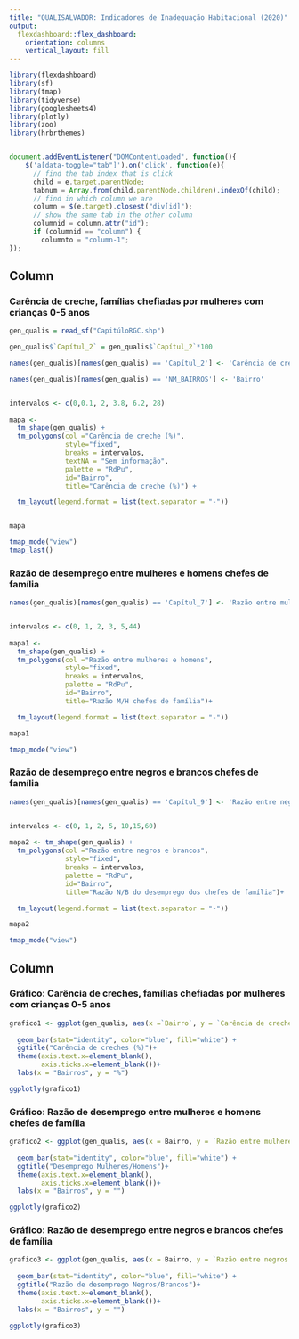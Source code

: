 ---
title: "QUALISALVADOR: Indicadores de Inadequação Habitacional (2020)" 
output: 
  flexdashboard::flex_dashboard:
    orientation: columns
    vertical_layout: fill
---

```{r setup, include=FALSE}

library(flexdashboard)
library(sf)
library(tmap)
library(tidyverse)
library(googlesheets4)
library(plotly)
library(zoo)
library(hrbrthemes)

```

```{r get-data, message=FALSE, include=FALSE}


```

```{js}

document.addEventListener("DOMContentLoaded", function(){
    $('a[data-toggle="tab"]').on('click', function(e){
      // find the tab index that is click
      child = e.target.parentNode;
      tabnum = Array.from(child.parentNode.children).indexOf(child);
      // find in which column we are
      column = $(e.target).closest("div[id]");
      // show the same tab in the other column
      columnid = column.attr("id");
      if (columnid == "column") {
        columnto = "column-1";
});


```

Column { .tabset data-width=600}
-----------------------------------------------------------------------
### Carência de creche, famílias chefiadas por mulheres com crianças 0-5 anos
```{r}

gen_qualis = read_sf("CapitúloRGC.shp")

gen_qualis$`Capítul_2` = gen_qualis$`Capítul_2`*100

names(gen_qualis)[names(gen_qualis) == 'Capítul_2'] <- 'Carência de creche (%)'

names(gen_qualis)[names(gen_qualis) == 'NM_BAIRROS'] <- 'Bairro'


intervalos <- c(0,0.1, 2, 3.8, 6.2, 28)
 
mapa <- 
  tm_shape(gen_qualis) +
  tm_polygons(col ="Carência de creche (%)", 
              style="fixed",
              breaks = intervalos,
              textNA = "Sem informação",
              palette = "RdPu",
              id="Bairro",
              title="Carência de creche (%)") +

  tm_layout(legend.format = list(text.separator = "-"))


mapa

tmap_mode("view")
tmap_last()


```

### Razão de desemprego entre mulheres e homens chefes de família

```{r}

names(gen_qualis)[names(gen_qualis) == 'Capítul_7'] <- 'Razão entre mulheres e homens'


intervalos <- c(0, 1, 2, 3, 5,44)
 
mapa1 <- 
  tm_shape(gen_qualis) +
  tm_polygons(col ="Razão entre mulheres e homens", 
              style="fixed",
              breaks = intervalos,
              palette = "RdPu",
              id="Bairro",
              title="Razão M/H chefes de família")+

  tm_layout(legend.format = list(text.separator = "-"))

mapa1

tmap_mode("view")


```

### Razão de desemprego entre negros e brancos chefes de família

```{r}

names(gen_qualis)[names(gen_qualis) == 'Capítul_9'] <- 'Razão entre negros e brancos'


intervalos <- c(0, 1, 2, 5, 10,15,60)
 
mapa2 <- tm_shape(gen_qualis) +
  tm_polygons(col ="Razão entre negros e brancos", 
              style="fixed",
              breaks = intervalos,
              palette = "RdPu",
              id="Bairro",
              title="Razão N/B do desemprego dos chefes de família")+

  tm_layout(legend.format = list(text.separator = "-"))

mapa2

tmap_mode("view")


```


Column {data-width=400 .tabset}
-----------------------------------------------------------------------

### Gráfico: Carência de creches, famílias chefiadas por mulheres com crianças 0-5 anos 

```{r}



grafico1 <- ggplot(gen_qualis, aes(x =`Bairro`, y = `Carência de creche (%)` )) + 
  
  geom_bar(stat="identity", color="blue", fill="white") +
  ggtitle("Carência de creches (%)")+
  theme(axis.text.x=element_blank(),
        axis.ticks.x=element_blank())+
  labs(x = "Bairros", y = "%")

ggplotly(grafico1)

```

### Gráfico: Razão de desemprego entre mulheres e homens chefes de família

```{r}

grafico2 <- ggplot(gen_qualis, aes(x = Bairro, y = `Razão entre mulheres e homens`)) + 
  
  geom_bar(stat="identity", color="blue", fill="white") +
  ggtitle("Desemprego Mulheres/Homens")+
  theme(axis.text.x=element_blank(),
        axis.ticks.x=element_blank())+
  labs(x = "Bairros", y = "")

ggplotly(grafico2)

```

### Gráfico: Razão de desemprego entre negros e brancos chefes de família

```{r}

grafico3 <- ggplot(gen_qualis, aes(x = Bairro, y = `Razão entre negros e brancos`)) + 
  
  geom_bar(stat="identity", color="blue", fill="white") +
  ggtitle("Razão de desemprego Negros/Brancos")+
  theme(axis.text.x=element_blank(),
        axis.ticks.x=element_blank())+
  labs(x = "Bairros", y = "")

ggplotly(grafico3)

```